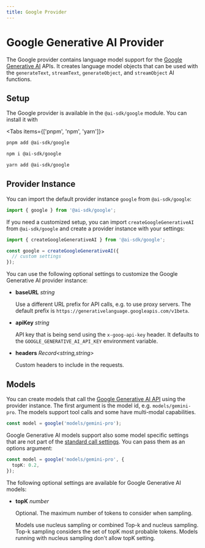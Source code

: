 ```yaml
---
title: Google Provider
---
```



# Google Generative AI Provider

The Google provider contains language model support for the [Google Generative AI](https://ai.google/discover/generativeai/) APIs.
It creates language model objects that can be used with the `generateText`, `streamText`, `generateObject`, and `streamObject` AI functions.

## Setup

The Google provider is available in the `@ai-sdk/google` module. You can install it with

<Tabs items={['pnpm', 'npm', 'yarn']}>
  <Tab>

```bash
pnpm add @ai-sdk/google
```

   </Tab>
  <Tab>
  
```bash 
npm i @ai-sdk/google
```
  
  </Tab>
  <Tab>
  
```bash 
yarn add @ai-sdk/google 
```
  
  </Tab>
</Tabs>

## Provider Instance

You can import the default provider instance `google` from `@ai-sdk/google`:

```ts
import { google } from '@ai-sdk/google';
```

If you need a customized setup, you can import `createGoogleGenerativeAI` from `@ai-sdk/google` and create a provider instance with your settings:

```ts
import { createGoogleGenerativeAI } from '@ai-sdk/google';

const google = createGoogleGenerativeAI({
  // custom settings
});
```

You can use the following optional settings to customize the Google Generative AI provider instance:

- **baseURL** _string_

  Use a different URL prefix for API calls, e.g. to use proxy servers.
  The default prefix is `https://generativelanguage.googleapis.com/v1beta`.

- **apiKey** _string_

  API key that is being send using the `x-goog-api-key` header.
  It defaults to the `GOOGLE_GENERATIVE_AI_API_KEY` environment variable.

- **headers** _Record&lt;string,string&gt;_

  Custom headers to include in the requests.

## Models

You can create models that call the [Google Generative AI API](https://ai.google.dev/api/rest) using the provider instance.
The first argument is the model id, e.g. `models/gemini-pro`.
The models support tool calls and some have multi-modal capabilities.

```ts
const model = google('models/gemini-pro');
```

Google Generative AI models support also some model specific settings that are not part of the [standard call settings](/docs/ai-core/settings).
You can pass them as an options argument:

```ts
const model = google('models/gemini-pro', {
  topK: 0.2,
});
```

The following optional settings are available for Google Generative AI models:

- **topK** _number_

  Optional. The maximum number of tokens to consider when sampling.

  Models use nucleus sampling or combined Top-k and nucleus sampling.
  Top-k sampling considers the set of topK most probable tokens.
  Models running with nucleus sampling don't allow topK setting.
